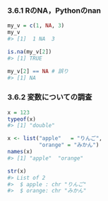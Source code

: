 ### 3.6.1 RのNA，Pythonのnan

```r
my_v = c(1, NA, 3)
my_v
#> [1]  1 NA  3
```

```r
is.na(my_v[2])
#> [1] TRUE

my_v[2] == NA # 誤り
#> [1] NA
```

### 3.6.2 変数についての調査

```r
x = 123
typeof(x)
#> [1] "double"
```

```r
x <- list("apple"   = "りんご",
          "orange" = "みかん")
names(x)
#> [1] "apple"  "orange"
```

```r
str(x)
#> List of 2
#>  $ apple : chr "りんご"
#>  $ orange: chr "みかん"
```

